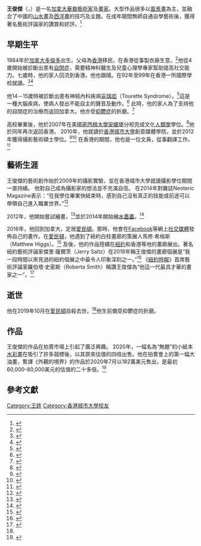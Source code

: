 {{noteTA
|G1=USState
}}
'''王俊傑'''（{{lang-en|Matthew Wong}}，{{bd|1984年|3月8日|2019年|10月2日|catIdx=Wong}}）是一名[[华裔加拿大人|加拿大華裔]][[艺术家|藝術家]]及[[畫家|畫家]]。大型作品很多以[[風景畫|風景畫]]為主，並融合了中國的[[山水画|山水畫]]及[[西洋画|西洋畫]]的技巧及主題。在成年期間無師自通自學藝術後，獲得著名藝術評論家的讚賞和好評。<ref>{{Cite news|title=Bids for artist Matthew Wong’s first painting at auction blow past estimates|url=https://www.theglobeandmail.com/arts/art-and-architecture/article-bids-for-artist-matthew-wongs-first-painting-at-auction-blow-past/|accessdate=2020-08-05|archive-date=2020-07-28|archive-url=https://web.archive.org/web/20200728023728/https://www.theglobeandmail.com/arts/art-and-architecture/article-bids-for-artist-matthew-wongs-first-painting-at-auction-blow-past/|dead-url=no}}</ref>

== 早期生平 ==
1984年於[[加拿大|加拿大]][[多伦多|多倫多]]出生。父母為[[香港|香港]]移民，在香港從事製衣廠生意。<ref>{{Cite web|title=與別不童﹕妥瑞症經歷化成靈感 畫筆戰勝崎嶇路 - 20160112 - FAMILY|url=https://ol.mingpao.com/ldy/family/parentchild/20160112/1452574335257/%e8%88%87%e5%88%a5%e4%b8%8d%e7%ab%a5-%e5%a6%a5%e7%91%9e%e7%97%87%e7%b6%93%e6%ad%b7%e5%8c%96%e6%88%90%e9%9d%88%e6%84%9f-%e7%95%ab%e7%ad%86%e6%88%b0%e5%8b%9d%e5%b4%8e%e5%b6%87%e8%b7%af|accessdate=2021-01-28|work=明報OL網|language=zh-hant|archive-date=2021-02-01|archive-url=https://web.archive.org/web/20210201131203/https://ol.mingpao.com/ldy/family/parentchild/20160112/1452574335257/%E8%88%87%E5%88%A5%E4%B8%8D%E7%AB%A5-%E5%A6%A5%E7%91%9E%E7%97%87%E7%B6%93%E6%AD%B7%E5%8C%96%E6%88%90%E9%9D%88%E6%84%9F-%E7%95%AB%E7%AD%86%E6%88%B0%E5%8B%9D%E5%B4%8E%E5%B6%87%E8%B7%AF|dead-url=no}}</ref>他從4歲開始被診斷出患有[[自閉症|自閉症]]，需要精神科醫生及兒童心理學專家幫助提高社交能力。七歲時，他的家人回流到香港，他也跟隨。在92年至99年在香港一所國際學校就讀。<ref>{{Cite web|title=王俊杰画出“彩虹”_大公资讯_大公网|url=http://news.takungpao.com/paper/q/2015/1023/3222948_wap.html|accessdate=2021-05-02|work=news.takungpao.com|archive-date=2021-02-03|archive-url=https://web.archive.org/web/20210203032426/http://news.takungpao.com/paper/q/2015/1023/3222948_wap.html|dead-url=no}}</ref><ref>{{Cite news|url=http://paper.takungpao.com/resfile/PDF/20151023/PDF/b16_screen.pdf}}</ref> 

他14－15歲時被診斷出患有神經內科疾病[[妥瑞症|妥瑞症]]（Tourette Syndrome）。<ref>{{Cite web|title=與別不童﹕妥瑞症經歷化成靈感 畫筆戰勝崎嶇路 - 20160112 - FAMILY|url=https://ol.mingpao.com/ldy/family/parentchild/20160112/1452574335257/%e8%88%87%e5%88%a5%e4%b8%8d%e7%ab%a5-%e5%a6%a5%e7%91%9e%e7%97%87%e7%b6%93%e6%ad%b7%e5%8c%96%e6%88%90%e9%9d%88%e6%84%9f-%e7%95%ab%e7%ad%86%e6%88%b0%e5%8b%9d%e5%b4%8e%e5%b6%87%e8%b7%af|accessdate=2021-05-02|work=明報OL網|language=zh-hant|archive-date=2021-02-01|archive-url=https://web.archive.org/web/20210201131203/https://ol.mingpao.com/ldy/family/parentchild/20160112/1452574335257/%E8%88%87%E5%88%A5%E4%B8%8D%E7%AB%A5-%E5%A6%A5%E7%91%9E%E7%97%87%E7%B6%93%E6%AD%B7%E5%8C%96%E6%88%90%E9%9D%88%E6%84%9F-%E7%95%AB%E7%AD%86%E6%88%B0%E5%8B%9D%E5%B4%8E%E5%B6%87%E8%B7%AF|dead-url=no}}</ref>這是一種大腦疾病，使病人發出不能自主的聲音及動作。<ref>{{Cite web|title=曾在香港紐約開畫展 加國華裔天才畫家憾早逝|url=https://www.singtao.ca/3866225/2019-10-24/post-%e6%9b%be%e5%9c%a8%e9%a6%99%e6%b8%af%e7%b4%90%e7%b4%84%e9%96%8b%e7%95%ab%e5%b1%95-%e8%8f%af%e8%a3%94%e5%a4%a9%e6%89%8d%e7%95%ab%e5%ae%b6%e6%86%be%e6%97%a9%e9%80%9d/?variant=zh-hk|accessdate=2020-08-03|date=2019-10-24|work=Sing Tao Daily 星島日報加拿大|language=zh-TW|archive-url=https://web.archive.org/web/20191025233934/https://www.singtao.ca/3866225/2019-10-24/post-%e6%9b%be%e5%9c%a8%e9%a6%99%e6%b8%af%e7%b4%90%e7%b4%84%e9%96%8b%e7%95%ab%e5%b1%95-%e8%8f%af%e8%a3%94%e5%a4%a9%e6%89%8d%e7%95%ab%e5%ae%b6%e6%86%be%e6%97%a9%e9%80%9d/?variant=zh-hk|archive-date=2019-10-25|dead-url=no}}</ref> 此時，他的家人為了支持他的自閉症的治療而返回加拿大。他亦受[[抑郁症|抑鬱症]]的折磨。<ref name=":0">{{Cite web|title=華裔畫家自殺亡 年僅35歲 自學成才 藝壇扼腕|url=https://hk.on.cc/hk/bkn/cnt/amenews/20191023/bkn-20191023040234163-1023_00972_001.html|accessdate=2020-08-03|work=on.cc東網|language=zh-hk}}</ref>

高校畢業後，他於2007年在美國[[密歇根大学|密西根大學]][[安娜堡|安娜堡]]分校完成文化[[人类学|人類學]]學位。<ref>{{Cite news|title=Matthew Wong, Painter on Cusp of Fame, Dies at 35 (Published 2019)|url=https://www.nytimes.com/2019/10/21/obituaries/matthew-wong-dead.html|newspaper=The New York Times|date=2019-10-21|accessdate=2021-01-28|issn=0362-4331|language=en-US|first=Neil|last=Genzlinger|archive-date=2019-10-23|archive-url=https://web.archive.org/web/20191023023218/https://www.nytimes.com/2019/10/21/obituaries/matthew-wong-dead.html|dead-url=no}}</ref>他於同年再次返回香港。 2010年，他就讀於[[香港城市大學|香港城市大學]]創意媒體學院，並於2012年獲得攝影藝術碩士學位。<ref>{{Cite web|title=They are artists: Matthew Wong|url=https://altermodernists.com/2014/10/29/artist-matthewwong/|access-date=2021-05-02|date=2014-10-29|last=Wong|first=Miss|language=en|archive-date=2021-02-03|archive-url=https://web.archive.org/web/20210203032431/https://altermodernists.com/2014/10/29/artist-matthewwong/|dead-url=no}}</ref><ref>{{Cite web|title=Late artist Matthew Wong, and the birth of his art in Hong Kong|url=https://www.scmp.com/lifestyle/arts-culture/article/3094068/how-art-sensation-matthew-wong-learned-his-craft-hong-kong|accessdate=2021-01-28|date=2020-07-22|work=South China Morning Post|language=en|archive-date=2021-02-04|archive-url=https://web.archive.org/web/20210204182322/https://www.scmp.com/lifestyle/arts-culture/article/3094068/how-art-sensation-matthew-wong-learned-his-craft-hong-kong|dead-url=no}}</ref> 在香港的期間，他也是一位文員，從事翻譯工作。<ref>{{Cite web|title=王俊杰画出“彩虹”_大公资讯_大公网|url=http://news.takungpao.com/paper/q/2015/1023/3222948_wap.html|accessdate=2021-01-28|work=news.takungpao.com|archive-date=2021-02-03|archive-url=https://web.archive.org/web/20210203032426/http://news.takungpao.com/paper/q/2015/1023/3222948_wap.html|dead-url=no}}</ref>

== 藝術生涯 ==
王俊傑的藝術創作始於2009年的攝影實驗，並在香港城市大學就讀攝影學位期間一直持續。 他對自己成為攝影家的想法並不充滿自信。 在2014年對雜誌Neoteric Magazine表示：“在我學位畢業快結束時，感到自己沒有真正的技能或前途可以帶領自己進入職業世界。”<ref>{{Cite web|title=Matthew Wong, Whose Indelible Canvases Charted New Paths for Landscape Painting, Is Dead at 35|url=https://www.artnews.com/art-news/news/matthew-wong-painter-dead-13336/|accessdate=2021-01-28|date=2019-10-07|last=Russeth|first=Andrew|work=ARTnews.com|language=en-US|archive-date=2021-02-03|archive-url=https://web.archive.org/web/20210203032413/https://www.artnews.com/art-news/news/matthew-wong-painter-dead-13336/|dead-url=no}}</ref> 

2012年，他開始嘗試繪畫，<ref>{{Cite web|title=STUDIO CRITICAL: MATTHEW WONG|url=https://studiocritical.blogspot.com/2013/11/matthew-wong.html|accessdate=2021-01-28|date=2013-11-04|last=Valb|work=STUDIO CRITICAL|archive-date=2021-02-06|archive-url=https://web.archive.org/web/20210206031949/https://studiocritical.blogspot.com/2013/11/matthew-wong.html|dead-url=no}}</ref>並於2014年開始繪[[水墨画|水墨畫]]。<ref>{{Cite web|title=They are artists: Matthew Wong|url=https://altermodernists.com/2014/10/29/artist-matthewwong/|accessdate=2021-01-28|date=2014-10-29|last=Wong|first=Miss|language=en|archive-date=2021-02-03|archive-url=https://web.archive.org/web/20210203032431/https://altermodernists.com/2014/10/29/artist-matthewwong/|dead-url=no}}</ref>

2016年，他回到加拿大，定居[[埃德蒙顿|愛民頓]]。那時，他會在[[Facebook|Facebook]]等網上[[社交媒體|社交媒體]]發佈自己的畫作。在[[埃德蒙顿|愛民頓]]，他遇到了紐約白柱畫廊的策展人馬修·希格斯（Matthew Higgs）。<ref name=":1">{{Cite web|title=Edmonton autistic artist remembered for achieving 'improbable territory'|url=https://www.cbc.ca/news/canada/edmonton/wong-artist-edmonton-1.5315368|accessdate=|author=|date=|format=|publisher=Canadian Broadcasting Corporation|language=|archive-date=2021-02-03|archive-url=https://web.archive.org/web/20210203032404/https://www.cbc.ca/news/canada/edmonton/wong-artist-edmonton-1.5315368|dead-url=no}}</ref> 及後，他的作品陸續在[[纽约|紐約]]和香港等地的畫廊展出。著名紐約藝術評論家傑里·薩爾茨（Jerry Saltz）在2018年稱王俊傑的畫廊個展是“我一段時間以來見過的紐約個展之中最令人印象深刻之一。”<ref>{{Cite web|title=Losing Myself in the Paintings of Facebook-Educated Matthew Wong|url=https://www.vulture.com/2018/04/losing-myself-in-the-art-of-facebook-educated-matthew-wong.html|accessdate=2021-01-28|date=2018-04-19|last=Saltz|first=Jerry|work=Vulture|language=en-us|archive-date=2021-03-22|archive-url=https://web.archive.org/web/20210322050913/https://www.vulture.com/2018/04/losing-myself-in-the-art-of-facebook-educated-matthew-wong.html|dead-url=no}}</ref> 《[[纽约时报|紐約時報]]》首席藝術評論家羅伯塔·史密斯（Roberta Smith）稱讚王俊傑為“他這一代最具才華的畫家之一”。<ref>{{Cite news|title=A Final Rhapsody in Blue From Matthew Wong (Published 2019)|url=https://www.nytimes.com/2019/12/24/arts/design/matthew-wong-karma-gallery.html|newspaper=The New York Times|date=2019-12-24|accessdate=2021-01-28|issn=0362-4331|language=en-US|first=Roberta|last=Smith|archive-date=2021-02-03|archive-url=https://web.archive.org/web/20210203032454/https://www.nytimes.com/2019/12/24/arts/design/matthew-wong-karma-gallery.html|dead-url=no}}</ref> 

== 逝世 ==
他在2019年10月在[[埃德蒙顿|愛民頓]]自殺去世。<ref name=":0" />他生前備受抑鬱症的折磨。

== 作品 ==
王俊傑的作品在拍賣市場上引起了廣泛興趣。 2020年，一幅名為“無題”的小紙本[[水彩画|水彩畫]]在吸引了許多競標後，以其原來估值的四倍出售。他在拍賣會上的第一幅大油畫，暫譯《外觀的境界》的作品於2020年7月以182萬美元售出，是最初60,000-80,000美元的估值的二十多倍。<ref>{{Cite web|title=|url=https://www.sothebys.com/en/buy/auction/2020/contemporary-art-evening-auction/matthew-wong-the-realm-of-appearances|accessdate=|author=|date=|format=|publisher=|language=}}</ref>
== 參考文獻 ==
{{Reflist}}
[[Category:王姓|Category:王姓]]
[[Category:香港城市大學校友|Category:香港城市大學校友]]